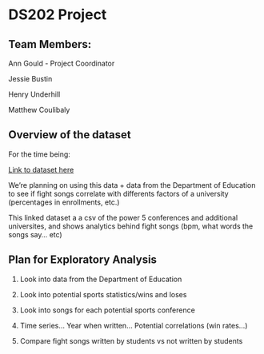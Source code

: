 # DS202 Project

## Team Members:

Ann Gould - Project Coordinator

Jessie Bustin

Henry Underhill

Matthew Coulibaly


## Overview of the dataset

For the time being: 

[Link to dataset here](https://github.com/fivethirtyeight/data/tree/master/fight-songs)

We're planning on using this data + data from the Department of Education to see if fight songs correlate with differents factors of a university (percentages in enrollments, etc.) 

This linked dataset a a csv of the power 5 conferences and additional universites, and shows analytics behind fight songs (bpm, what words the songs say... etc)



## Plan for Exploratory Analysis

1. Look into data from the Department of Education

2. Look into potential sports statistics/wins and loses 

3. Look into songs for each potential sports conference

4. Time series... Year when written... Potential correlations (win rates...) 

5. Compare fight songs written by students vs not written by students



 


